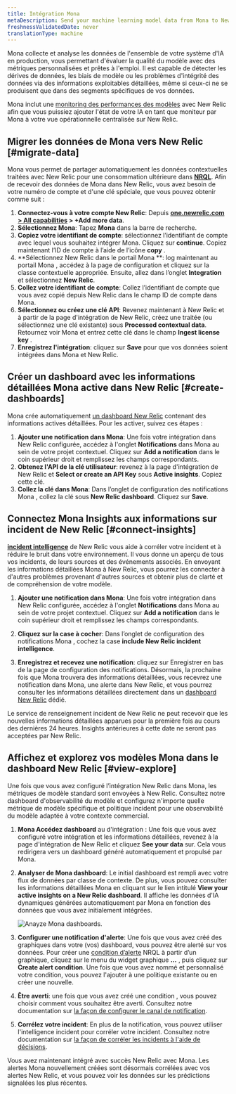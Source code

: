 ```yaml
---
title: Intégration Mona
metaDescription: Send your machine learning model data from Mona to New Relic to understand your model's performance.
freshnessValidatedDate: never
translationType: machine
---
```


Mona collecte et analyse les données de l&apos;ensemble de votre système d&apos;IA en production, vous permettant d&apos;évaluer la qualité du modèle avec des métriques personnalisées et prêtes à l&apos;emploi. Il est capable de détecter les dérives de données, les biais de modèle ou les problèmes d&apos;intégrité des données via des informations exploitables détaillées, même si ceux-ci ne se produisent que dans des segments spécifiques de vos données.

Mona inclut une [monitoring des performances des modèles](/docs/alerts-applied-intelligence/mlops/get-started/intro-mlops/) avec New Relic afin que vous puissiez ajouter l&apos;état de votre IA en tant que moniteur par Mona à votre vue opérationnelle centralisée sur New Relic.

## Migrer les données de Mona vers New Relic [#migrate-data]

Mona vous permet de partager automatiquement les données contextuelles traitées avec New Relic pour une consommation ultérieure dans <DNT>**[NRQL](/docs/query-your-data/nrql-new-relic-query-language/get-started/nrql-syntax-clauses-functions/)**</DNT>. Afin de recevoir des données de Mona dans New Relic, vous avez besoin de votre numéro de compte et d&apos;une clé spéciale, que vous pouvez obtenir comme suit :

1. **Connectez-vous à votre compte New Relic**: Depuis <DNT>**[one.newrelic.com &gt; All capabilities](https://one.newrelic.com/all-capabilities) &gt; +Add more data**</DNT>.
2. **Sélectionnez Mona**: Tapez <DNT>**Mona**</DNT> dans la barre de recherche.
3. **Copiez votre identifiant de compte**: sélectionnez l’identifiant de compte avec lequel vous souhaitez intégrer Mona. Cliquez sur <DNT>**continue**</DNT>. Copiez maintenant l’ID de compte à l’aide de l’icône <DNT>**copy**</DNT> .
4. **Sélectionnez New Relic dans le portail Mona **: log maintenant au portail Mona , accédez à la page de configuration et cliquez sur la classe contextuelle appropriée. Ensuite, allez dans l’onglet <DNT>**Integration**</DNT> et sélectionnez <DNT>**New Relic**</DNT>.
5. **Collez votre identifiant de compte**: Collez l’identifiant de compte que vous avez copié depuis New Relic dans le champ ID de compte dans Mona.
6. **Sélectionnez ou créez une clé API**: Revenez maintenant à New Relic et à partir de la page d&apos;intégration de New Relic, créez une <InlinePopover type="licenseKey" />traitée (ou sélectionnez une clé existante) sous <DNT>**Processed contextual data**</DNT>. Retournez voir Mona et entrez cette clé dans le champ <DNT>**Ingest license key**</DNT> .
7. **Enregistrez l&apos;intégration**: cliquez sur <DNT>**Save**</DNT> pour que vos données soient intégrées dans Mona et New Relic.

<InstallFeedback />

## Créer un dashboard avec les informations détaillées Mona active dans New Relic [#create-dashboards]

Mona crée automatiquement [un dashboard New Relic](/docs/query-your-data/explore-query-data/dashboards/introduction-dashboards/) contenant des informations actives détaillées. Pour les activer, suivez ces étapes :

1. **Ajouter une notification dans Mona**: Une fois votre intégration dans New Relic configurée, accédez à l&apos;onglet <DNT>**Notifications**</DNT> dans Mona au sein de votre projet contextuel. Cliquez sur <DNT>**Add a notification**</DNT> dans le coin supérieur droit et remplissez les champs correspondants.
2. **Obtenez l&apos;API de la clé utilisateur**: revenez à la page d&apos;intégration de New Relic et <DNT>**Select or create an API Key**</DNT> sous <DNT>**Active insights**</DNT>. Copiez cette clé.
3. **Collez la clé dans Mona**: Dans l’onglet de configuration des notifications Mona , collez la clé sous <DNT>**New Relic dashboard**</DNT>. Cliquez sur <DNT>**Save**</DNT>.

## Connectez Mona Insights aux informations sur incident de New Relic [#connect-insights]

<DNT>**[incident intelligence](/docs/alerts-applied-intelligence/applied-intelligence/incident-intelligence/get-started-incident-intelligence/#get-started)**</DNT> de New Relic vous aide à corréler votre incident et à réduire le bruit dans votre environnement. Il vous donne un aperçu de tous vos incidents, de leurs sources et des événements associés. En envoyant les informations détaillées Mona à New Relic, vous pourrez les connecter à d&apos;autres problèmes provenant d&apos;autres sources et obtenir plus de clarté et de compréhension de votre modèle.

1. **Ajouter une notification dans Mona**: Une fois votre intégration dans New Relic configurée, accédez à l&apos;onglet <DNT>**Notifications**</DNT> dans Mona au sein de votre projet contextuel. Cliquez sur <DNT>**Add a notification**</DNT> dans le coin supérieur droit et remplissez les champs correspondants.

2. **Cliquez sur la case à cocher**: Dans l’onglet de configuration des notifications Mona , cochez la case <DNT>**include New Relic incident intelligence**</DNT>.

3. **Enregistrez et recevez une notification**: cliquez sur Enregistrer en bas de la page de configuration des notifications. Désormais, la prochaine fois que Mona trouvera des informations détaillées, vous recevrez une notification dans Mona, une alerte dans New Relic, et vous pourrez consulter les informations détaillées directement dans un [dashboard New Relic](/docs/query-your-data/explore-query-data/dashboards/introduction-dashboards/) dédié.

<Callout variant="Sending Older Insights">
  Le service de renseignement incident de New Relic ne peut recevoir que les nouvelles informations détaillées apparues pour la première fois au cours des dernières 24 heures. Insights antérieures à cette date ne seront pas acceptées par New Relic.
</Callout>

## Affichez et explorez vos modèles Mona dans le dashboard New Relic [#view-explore]

Une fois que vous avez configuré l’intégration New Relic dans Mona, les métriques de modèle standard sont envoyées à New Relic. Consultez notre dashboard d&apos;observabilité du modèle et configurez n&apos;importe quelle métrique de modèle spécifique et politique incident pour une observabilité du modèle adaptée à votre contexte commercial.

1. **Mona Accédez dashboard** au d&apos;intégration : Une fois que vous avez configuré votre intégration et les informations détaillées, revenez à la page d&apos;intégration de New Relic et cliquez <DNT>**See your data**</DNT> sur. Cela vous redirigera vers un dashboard généré automatiquement et propulsé par Mona.

2. **Analyser de Mona dashboard**: Le initial dashboard est rempli avec votre flux de données par classe de contexte. De plus, vous pouvez consulter les informations détaillées Mona en cliquant sur le lien intitulé <DNT>**View your active insights on a New Relic dashboard**</DNT>. Il affiche les données d&apos;IA dynamiques générées automatiquement par Mona en fonction des données que vous avez initialement intégrées.

   <img title="Anayze Mona dashboards" alt="Anayze Mona dashboards." src="/images/model-performance-monitoring_screenshot-crop_mona-dashboard.webp" />

3. **Configurer une notification d&apos;alerte**: Une fois que vous avez créé des graphiques dans votre (vos) dashboard, vous pouvez être alerté sur vos données. Pour créer une [condition d’alerte](/docs/alerts-applied-intelligence/new-relic-alerts/alert-conditions/create-alert-conditions/) NRQL à partir d’un graphique, cliquez sur le menu du widget graphique <DNT>**...**</DNT> , puis cliquez sur <DNT>**Create alert condition**</DNT>. Une fois que vous avez nommé et personnalisé votre condition, vous pouvez l&apos;ajouter à une politique existante ou en créer une nouvelle.

4. **Être averti**: une fois que vous avez créé une condition <InlinePopover type="alerts" />, vous pouvez choisir comment vous souhaitez être averti. Consultez notre documentation sur [la façon de configurer le canal de notification](/docs/alerts-applied-intelligence/new-relic-alerts/alert-notifications/notification-channels-control-where-send-alerts/).

5. **Corrélez votre incident**: En plus de la notification, vous pouvez utiliser l&apos;intelligence incident pour corréler votre incident. Consultez notre documentation sur [la façon de corréler les incidents à l&apos;aide de décisions](/docs/alerts-applied-intelligence/applied-intelligence/incident-intelligence/change-applied-intelligence-correlation-logic-decisions/).

Vous avez maintenant intégré avec succès New Relic avec Mona. Les alertes Mona nouvellement créées sont désormais corrélées avec vos alertes New Relic, et vous pouvez voir les données sur les prédictions signalées les plus récentes.